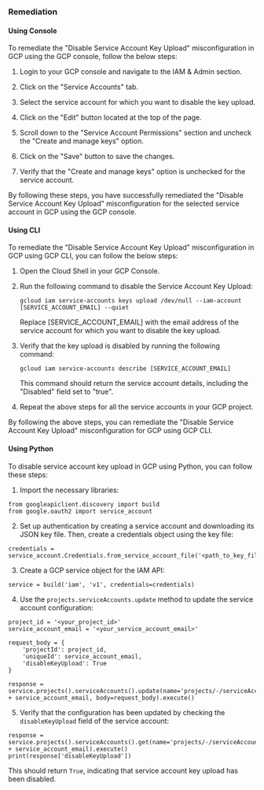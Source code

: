 ### Remediation

#### Using Console

To remediate the "Disable Service Account Key Upload" misconfiguration in GCP using the GCP console, follow the below steps:

1. Login to your GCP console and navigate to the IAM & Admin section.

2. Click on the "Service Accounts" tab.

3. Select the service account for which you want to disable the key upload.

4. Click on the "Edit" button located at the top of the page.

5. Scroll down to the "Service Account Permissions" section and uncheck the "Create and manage keys" option.

6. Click on the "Save" button to save the changes.

7. Verify that the "Create and manage keys" option is unchecked for the service account.

By following these steps, you have successfully remediated the "Disable Service Account Key Upload" misconfiguration for the selected service account in GCP using the GCP console.

#### Using CLI

To remediate the "Disable Service Account Key Upload" misconfiguration in GCP using GCP CLI, you can follow the below steps:

1. Open the Cloud Shell in your GCP Console.

2. Run the following command to disable the Service Account Key Upload:

   ```
   gcloud iam service-accounts keys upload /dev/null --iam-account [SERVICE_ACCOUNT_EMAIL] --quiet
   ```

   Replace [SERVICE_ACCOUNT_EMAIL] with the email address of the service account for which you want to disable the key upload.

3. Verify that the key upload is disabled by running the following command:

   ```
   gcloud iam service-accounts describe [SERVICE_ACCOUNT_EMAIL]
   ```

   This command should return the service account details, including the "Disabled" field set to "true".

4. Repeat the above steps for all the service accounts in your GCP project.

By following the above steps, you can remediate the "Disable Service Account Key Upload" misconfiguration for GCP using GCP CLI.

#### Using Python

To disable service account key upload in GCP using Python, you can follow these steps:

1. Import the necessary libraries:

```
from googleapiclient.discovery import build
from google.oauth2 import service_account
```

2. Set up authentication by creating a service account and downloading its JSON key file. Then, create a credentials object using the key file:

```
credentials = service_account.Credentials.from_service_account_file('<path_to_key_file>')
```

3. Create a GCP service object for the IAM API:

```
service = build('iam', 'v1', credentials=credentials)
```

4. Use the `projects.serviceAccounts.update` method to update the service account configuration:

```
project_id = '<your_project_id>'
service_account_email = '<your_service_account_email>'

request_body = {
    'projectId': project_id,
    'uniqueId': service_account_email,
    'disableKeyUpload': True
}

response = service.projects().serviceAccounts().update(name='projects/-/serviceAccounts/' + service_account_email, body=request_body).execute()
```

5. Verify that the configuration has been updated by checking the `disableKeyUpload` field of the service account:

```
response = service.projects().serviceAccounts().get(name='projects/-/serviceAccounts/' + service_account_email).execute()
print(response['disableKeyUpload'])
```

This should return `True`, indicating that service account key upload has been disabled.

